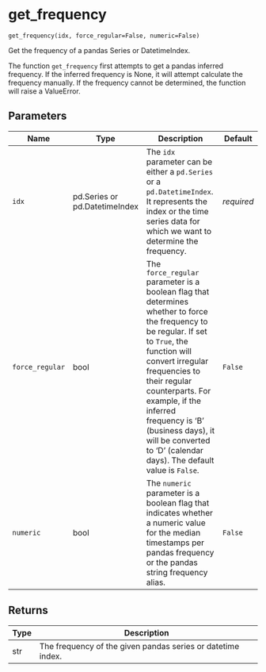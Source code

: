 # get_frequency { #pytimetk.get_frequency }

`get_frequency(idx, force_regular=False, numeric=False)`

Get the frequency of a pandas Series or DatetimeIndex.

The function `get_frequency` first attempts to get a pandas inferred 
frequency. If the inferred frequency is None, it will attempt calculate the 
frequency manually. If the frequency cannot be determined, the function will 
raise a ValueError.

## Parameters

| Name            | Type                          | Description                                                                                                                                                                                                                                                                                                                                                  | Default    |
|-----------------|-------------------------------|--------------------------------------------------------------------------------------------------------------------------------------------------------------------------------------------------------------------------------------------------------------------------------------------------------------------------------------------------------------|------------|
| `idx`           | pd.Series or pd.DatetimeIndex | The `idx` parameter can be either a `pd.Series` or a `pd.DatetimeIndex`.  It represents the index or the time series data for which we want to  determine the frequency.                                                                                                                                                                                     | _required_ |
| `force_regular` | bool                          | The `force_regular` parameter is a boolean flag that determines whether  to force the frequency to be regular. If set to `True`, the function  will convert irregular frequencies to their regular counterparts. For  example, if the inferred frequency is 'B' (business days), it will be  converted to 'D' (calendar days). The default value is `False`. | `False`    |
| `numeric`       | bool                          | The `numeric` parameter is a boolean flag that indicates whether a  numeric value for the median timestamps per pandas frequency or the  pandas string frequency alias.                                                                                                                                                                                      | `False`    |

## Returns

| Type   | Description                                                 |
|--------|-------------------------------------------------------------|
| str    | The frequency of the given pandas series or datetime index. |